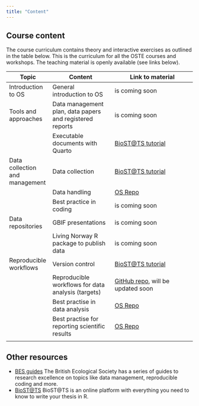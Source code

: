 ```yaml
---
title: "Content"
---
```


## Course content

The course curriculum contains theory and interactive exercises as outlined in the table below. 
This is the curriculum for all the OSTE courses and workshops.
The teaching material is openly available (see links below).

| Topic                          | Content                                                  | Link to material                                                            |
|-----------------|------------------------|-------------------------------|
| Introduction to OS             | General introduction to OS                               | is coming soon                                                                      |
| Tools and approaches           | Data management plan, data papers and registered reports | is coming soon                                                                      |
|                                | Executable documents with Quarto                         | [BioST\@TS tutorial](https://biostats-r.github.io/biostats/quarto/)         |
| Data collection and management | Data collection                                          | [BioST\@TS tutorial](https://biostats-r.github.io/biostats/datacollection/) |
|                                | Data handling                                            | [OS Repo](https://github.com/Open-Science-Course/OS-course-teaching-material)                                                                        |
|                                | Best practice in coding                                  | is coming soon                                                                        |
| Data repositories              | GBIF presentations                                       | is coming soon                                                                         |
|                                | Living Norway R package to publish data                  | is coming soon                                                                    |
| Reproducible workflows         | Version control                                          | [BioST\@TS tutorial](https://biostats-r.github.io/biostats/github/)         |
|                                | Reproducible workflows for data analysis (targets)       | [GitHub repo](add%20link%20to%20repo), will be updated soon                 |
|                                | Best practise in data analysis                           | [OS Repo](https://github.com/Open-Science-Course/OS-course-teaching-material)                                                                      |
|                                | Best practise for reporting scientific results           | [OS Repo](https://github.com/Open-Science-Course/OS-course-teaching-material)                                                                      |
|                                |                                                          |                                                                             |

## Other resources

-   [BES guides](https://www.britishecologicalsociety.org/publications/guides-to/) The British Ecological Society has a series of guides to research excellence on topics like data management, reproducible coding and more.
-   [BioST\@TS](https://biostats-r.github.io/biostats/) BioST\@TS is an online platform with everything you need to know to write your thesis in R.

